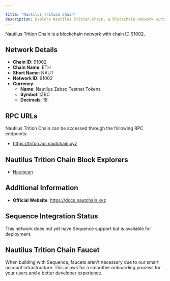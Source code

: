 ```yaml
---

title: "Nautilus Trition Chain"
description: Explore Nautilus Trition Chain, a blockchain network with chain ID 91002. Learn about its native currency, Nautilus Zebec Testnet Tokens, and how to interact with the network.
---
```




Nautilus Trition Chain is a blockchain network with chain ID 91002.

## Network Details

- **Chain ID**: 91002
- **Chain Name**: ETH
- **Short Name**: NAUT
- **Network ID**: 91002
- **Currency**: 
  - **Name**: Nautilus Zebec Testnet Tokens
  - **Symbol**: tZBC
  - **Decimals**: 18

## RPC URLs

Nautilus Trition Chain can be accessed through the following RPC endpoints:

- https://triton.api.nautchain.xyz

## Nautilus Trition Chain Block Explorers

- [Nautscan](https://triton.nautscan.com)

## Additional Information

- **Official Website**: https://docs.nautchain.xyz

## Sequence Integration Status

This network does not yet have Sequence support but is available for deployment.

## Nautilus Trition Chain Faucet

When building with Sequence, faucets aren't necessary due to our smart account infrastructure. This allows for a smoother onboarding process for your users and a better developer experience.
